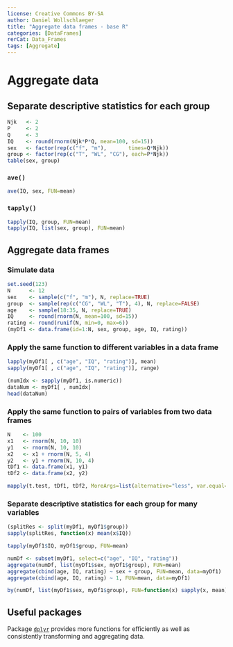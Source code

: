 ```yaml
---
license: Creative Commons BY-SA
author: Daniel Wollschlaeger
title: "Aggregate data frames - base R"
categories: [DataFrames]
rerCat: Data_Frames
tags: [Aggregate]
---
```


Aggregate data
=========================

Separate descriptive statistics for each group
-------------------------

```r
Njk   <- 2
P     <- 2
Q     <- 3
IQ    <- round(rnorm(Njk*P*Q, mean=100, sd=15))
sex   <- factor(rep(c("f", "m"),       times=Q*Njk))
group <- factor(rep(c("T", "WL", "CG"), each=P*Njk))
table(sex, group)
```

### `ave()`

```r
ave(IQ, sex, FUN=mean)
```

### `tapply()`

```r
tapply(IQ, group, FUN=mean)
tapply(IQ, list(sex, group), FUN=mean)
```

Aggregate data frames
-------------------------

### Simulate data

```r
set.seed(123)
N      <- 12
sex    <- sample(c("f", "m"), N, replace=TRUE)
group  <- sample(rep(c("CG", "WL", "T"), 4), N, replace=FALSE)
age    <- sample(18:35, N, replace=TRUE)
IQ     <- round(rnorm(N, mean=100, sd=15))
rating <- round(runif(N, min=0, max=6))
(myDf1 <- data.frame(id=1:N, sex, group, age, IQ, rating))
```

### Apply the same function to different variables in a data frame

```r
lapply(myDf1[ , c("age", "IQ", "rating")], mean)
sapply(myDf1[ , c("age", "IQ", "rating")], range)
```

```r
(numIdx <- sapply(myDf1, is.numeric))
dataNum <- myDf1[ , numIdx]
head(dataNum)
```

### Apply the same function to pairs of variables from two data frames

```r
N    <- 100
x1   <- rnorm(N, 10, 10)
y1   <- rnorm(N, 10, 10)
x2   <- x1 + rnorm(N, 5, 4)
y2   <- y1 + rnorm(N, 10, 4)
tDf1 <- data.frame(x1, y1)
tDf2 <- data.frame(x2, y2)
```

```r
mapply(t.test, tDf1, tDf2, MoreArgs=list(alternative="less", var.equal=TRUE))
```

### Separate descriptive statistics for each group for many variables

```r
(splitRes <- split(myDf1, myDf1$group))
sapply(splitRes, function(x) mean(x$IQ))
```

```r
tapply(myDf1$IQ, myDf1$group, FUN=mean)
```

```r
numDf <- subset(myDf1, select=c("age", "IQ", "rating"))
aggregate(numDf, list(myDf1$sex, myDf1$group), FUN=mean)
aggregate(cbind(age, IQ, rating) ~ sex + group, FUN=mean, data=myDf1)
aggregate(cbind(age, IQ, rating) ~ 1, FUN=mean, data=myDf1)
```

```r
by(numDf, list(myDf1$sex, myDf1$group), FUN=function(x) sapply(x, mean))
```

Useful packages
-------------------------

Package [`dplyr`](https://dplyr.tidyverse.org/) provides more functions for efficiently as well as consistently transforming and aggregating data.
